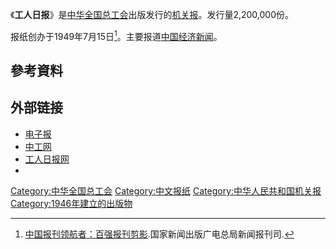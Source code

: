 {{expand|time=2015-03-27T10:18:37+00:00}}
{{Infobox Newspaper
|name                = 工人日报<br/><small>Workers' Daily<small>
|logo = 
|image               = 
|caption             = 
|type                = [[日报|日报]]
|format              = 
|owners              = 
|publisher           = 
| president          = 
|editor              = 
|chiefeditor         = 
|assoceditor         = 
|staff               = 
|foundation          = {{Start date|1949|7|15}}
|ceased publication  = 
|political           = 
|language            = [[简体中文|简体中文]]
|price               = 
|headquarters        = 
|circulation         = 
|circulation_date    = 
|circulation_ref     = 
|ISSN                = 
|CN                  =  11-0002
|website             = [http://media.workercn.cn/sites/paper/paper_index.html 电子报]<br/>[http://www.workercn.cn/ 中工网]
}}
《'''工人日报'''》是[[中华全国总工会|中华全国总工会]]出版发行的[[机关报|机关报]]。发行量2,200,000份。

报纸创办于1949年7月15日<ref>[https://books.google.com/books?id=7hC1DwAAQBAJ&pg=PT56&lpg=PT56&dq=%E5%B7%A5%E4%BA%BA%E6%97%A5%E5%A0%B1+1949%E5%B9%B4&source=bl&ots=b-zNcV2JaD&sig=ACfU3U1V4mpQopVZ_XtAZcfPhi_iAY8i4Q&hl=zh-CN&sa=X&ved=2ahUKEwjWy-_S8snoAhWDrp4KHWHDCZsQ6AEwA3oECAkQAQ#v=onepage&q=%E5%B7%A5%E4%BA%BA%E6%97%A5%E5%A0%B1%201949%E5%B9%B4&f=false 中国报刊领航者：百强报刊剪影].国家新闻出版广电总局新闻报刊司.</ref>。主要报道[[中国|中国]][[经济|经济]][[新闻|新闻]]。

==參考資料==
{{Reflist}}

==外部链接==
* [http://media.workercn.cn/sites/paper/paper_index.html 电子报] {{Wayback|url=http://media.workercn.cn/sites/paper/paper_index.html |date=20210918003846 }}
* [http://www.workercn.cn/ 中工网] {{Wayback|url=http://www.workercn.cn/ |date=20210921105902 }}
* [http://www.zgw-bj.com/ 工人日报网] {{Wayback|url=http://www.zgw-bj.com/ |date=20210918003925 }}
* {{Sinaweibo|id=grrb}}

{{机关报}}
{{newspaper-stub}}
[[Category:中华全国总工会|Category:中华全国总工会]]
[[Category:中文报纸|Category:中文报纸]]
[[Category:中华人民共和国机关报|Category:中华人民共和国机关报]]
[[Category:1946年建立的出版物|Category:1946年建立的出版物]]